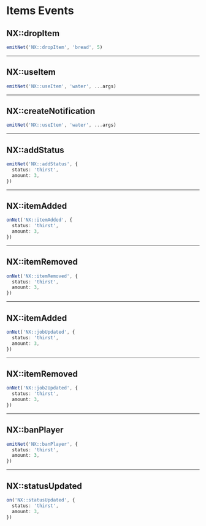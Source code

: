 # Items Events

## NX::dropItem

```typescript
emitNet('NX::dropItem', 'bread', 5)
```

---

## NX::useItem

```typescript
emitNet('NX::useItem', 'water', ...args)
```

---

## NX::createNotification

```typescript
emitNet('NX::useItem', 'water', ...args)
```

---

## NX::addStatus

```typescript
emitNet('NX::addStatus', {
  status: 'thirst',
  amount: 3,
})
```

---

## NX::itemAdded

```typescript
onNet('NX::itemAdded', {
  status: 'thirst',
  amount: 3,
})
```

---

## NX::itemRemoved

```typescript
onNet('NX::itemRemoved', {
  status: 'thirst',
  amount: 3,
})
```

---

## NX::itemAdded

```typescript
onNet('NX::jobUpdated', {
  status: 'thirst',
  amount: 3,
})
```

---

## NX::itemRemoved

```typescript
onNet('NX::job2Updated', {
  status: 'thirst',
  amount: 3,
})
```

---

## NX::banPlayer

```typescript
emitNet('NX::banPlayer', {
  status: 'thirst',
  amount: 3,
})
```

---

## NX::statusUpdated

```typescript
on('NX::statusUpdated', {
  status: 'thirst',
  amount: 3,
})
```
